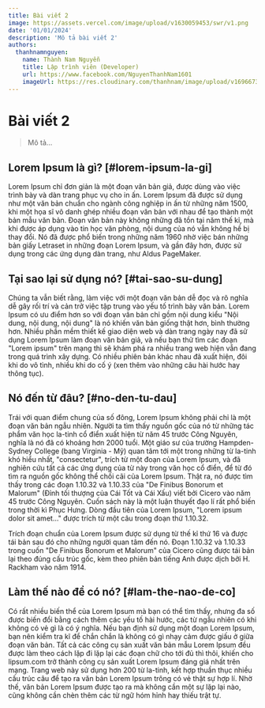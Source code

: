 ```yaml
---
title: Bài viết 2
image: https://assets.vercel.com/image/upload/v1630059453/swr/v1.png
date: '01/01/2024'
description: 'Mô tả bài viết 2'
authors:
  thanhnamnguyen:
    name: Thành Nam Nguyễn
    title: Lập trình viên (Developer)
    url: https://www.facebook.com/NguyenThanhNam1601
    imageUrl: https://res.cloudinary.com/thanhnam/image/upload/v1696673670/thanhnamnguyen.dev/about-me/avt-lyoko_rdtigq.jpg
---
```


# Bài viết 2


<Authors />

> Mô tả...

## Lorem Ipsum là gì? [#lorem-ipsum-la-gi]

Lorem Ipsum chỉ đơn giản là một đoạn văn bản giả, được dùng vào việc trình bày và dàn trang phục vụ cho in ấn. Lorem Ipsum đã được sử dụng như một văn bản chuẩn cho ngành công nghiệp in ấn từ những năm 1500, khi một họa sĩ vô danh ghép nhiều đoạn văn bản với nhau để tạo thành một bản mẫu văn bản. Đoạn văn bản này không những đã tồn tại năm thế kỉ, mà khi được áp dụng vào tin học văn phòng, nội dung của nó vẫn không hề bị thay đổi. Nó đã được phổ biến trong những năm 1960 nhờ việc bán những bản giấy Letraset in những đoạn Lorem Ipsum, và gần đây hơn, được sử dụng trong các ứng dụng dàn trang, như Aldus PageMaker.

## Tại sao lại sử dụng nó? [#tai-sao-su-dung]

Chúng ta vẫn biết rằng, làm việc với một đoạn văn bản dễ đọc và rõ nghĩa dễ gây rối trí và cản trở việc tập trung vào yếu tố trình bày văn bản. Lorem Ipsum có ưu điểm hơn so với đoạn văn bản chỉ gồm nội dung kiểu "Nội dung, nội dung, nội dung" là nó khiến văn bản giống thật hơn, bình thường hơn. Nhiều phần mềm thiết kế giao diện web và dàn trang ngày nay đã sử dụng Lorem Ipsum làm đoạn văn bản giả, và nếu bạn thử tìm các đoạn "Lorem ipsum" trên mạng thì sẽ khám phá ra nhiều trang web hiện vẫn đang trong quá trình xây dựng. Có nhiều phiên bản khác nhau đã xuất hiện, đôi khi do vô tình, nhiều khi do cố ý (xen thêm vào những câu hài hước hay thông tục).

## Nó đến từ đâu? [#no-den-tu-dau]

Trái với quan điểm chung của số đông, Lorem Ipsum không phải chỉ là một đoạn văn bản ngẫu nhiên. Người ta tìm thấy nguồn gốc của nó từ những tác phẩm văn học la-tinh cổ điển xuất hiện từ năm 45 trước Công Nguyên, nghĩa là nó đã có khoảng hơn 2000 tuổi. Một giáo sư của trường Hampden-Sydney College (bang Virginia - Mỹ) quan tâm tới một trong những từ la-tinh khó hiểu nhất, "consectetur", trích từ một đoạn của Lorem Ipsum, và đã nghiên cứu tất cả các ứng dụng của từ này trong văn học cổ điển, để từ đó tìm ra nguồn gốc không thể chối cãi của Lorem Ipsum. Thật ra, nó được tìm thấy trong các đoạn 1.10.32 và 1.10.33 của "De Finibus Bonorum et Malorum" (Đỉnh tối thượng của Cái Tốt và Cái Xấu) viết bởi Cicero vào năm 45 trước Công Nguyên. Cuốn sách này là một luận thuyết đạo lí rất phổ biến trong thời kì Phục Hưng. Dòng đầu tiên của Lorem Ipsum, "Lorem ipsum dolor sit amet..." được trích từ một câu trong đoạn thứ 1.10.32.

Trích đoạn chuẩn của Lorem Ipsum được sử dụng từ thế kỉ thứ 16 và được tái bản sau đó cho những người quan tâm đến nó. Đoạn 1.10.32 và 1.10.33 trong cuốn "De Finibus Bonorum et Malorum" của Cicero cũng được tái bản lại theo đúng cấu trúc gốc, kèm theo phiên bản tiếng Anh được dịch bởi H. Rackham vào năm 1914.

## Làm thế nào để có nó? [#lam-the-nao-de-co]

Có rất nhiều biến thể của Lorem Ipsum mà bạn có thể tìm thấy, nhưng đa số được biến đổi bằng cách thêm các yếu tố hài hước, các từ ngẫu nhiên có khi không có vẻ gì là có ý nghĩa. Nếu bạn định sử dụng một đoạn Lorem Ipsum, bạn nên kiểm tra kĩ để chắn chắn là không có gì nhạy cảm được giấu ở giữa đoạn văn bản. Tất cả các công cụ sản xuất văn bản mẫu Lorem Ipsum đều được làm theo cách lặp đi lặp lại các đoạn chữ cho tới đủ thì thôi, khiến cho lipsum.com trở thành công cụ sản xuất Lorem Ipsum đáng giá nhất trên mạng. Trang web này sử dụng hơn 200 từ la-tinh, kết hợp thuần thục nhiều cấu trúc câu để tạo ra văn bản Lorem Ipsum trông có vẻ thật sự hợp lí. Nhờ thế, văn bản Lorem Ipsum được tạo ra mà không cần một sự lặp lại nào, cũng không cần chèn thêm các từ ngữ hóm hỉnh hay thiếu trật tự.
